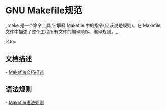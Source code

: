 = GNU Makefile规范 =
_make 是一个命令工具,它解释 Makefile 中的指令(应该说是规则)。在 Makefile 文件中描述了整个工程所有文件的编译顺序、编译规则。_

%toc

== 文档描述 ==
- [[Makefile文档描述]]

== 语法规则 ==
- [[Makefile语法规则]]



